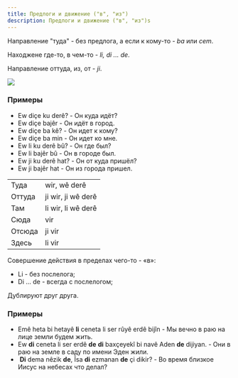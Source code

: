 ```yaml
---
title: Предлоги и движение ("в", "из")
description: Предлоги и движение ("в", "из")s
---
```



Направление "туда" - без предлога, а если к кому-то - _ba_ или _cem_.

Находжене где-то, в чем-то - _li, di ... de_.

Направление оттуда, из, от - _ji_.

![](/img/chapter-5/img20210506_22162611.png)

### Примеры

- Ew diçe ku derê? - Он куда идёт?
- Ew diçe bajêr - Он идёт в город.
- Ew diçe ba kê? - Он идет к кому?
- Ew diçe ba min - Он идет ко мне.
- Ew li ku derê bû? - Он где был?
- Ew li bajêr bû - Он в городе был.
- Ew ji ku derê hat? - Он от куда пришёл?
- Ew ji bajêr hat - Он из города пришел.

|        |                    |
| ------ | ------------------ |
| Туда   | wir, wê derê       |
| Оттуда | ji wir, ji wê derê |
| Там    | li wir, li wê derê |
| Сюда   | vir                |
| Отсюда | ji vir             |
| Здесь  | li vir             |

Совершение действия в пределах чего-то - «в»:

- Li - без послелога;
- Di ... de - всегда с послелогом;

Дублируют друг друга.

### Примеры

- Emê heta bi hetayê **li** ceneta li ser rûyê erdê bijîn - Мы вечно в раю на лице земли будем жить.
- Ew <Color value='blue'>**di**</Color> ceneta li ser erdê <Color value='blue'>**de**</Color> <Color value='red'>**di**</Color> baxçeyekî bi navê Aden <Color value='red'>**de**</Color> dijiyan. - Они в раю на земле в саду по имени Эден жили.
- &nbsp;<Color value='blue'>**Di**</Color> dema nêzik <Color value='blue'>**de**</Color>, Îsa <Color value='red'>**di**</Color> ezmanan <Color value='red'>**de**</Color> çi dikir? - Во время близкое Иисус на небесах что делал?
